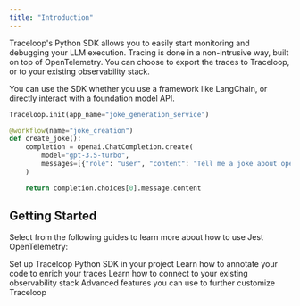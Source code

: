 ```yaml
---
title: "Introduction"
---
```


Traceloop's Python SDK allows you to easily start monitoring and debugging your LLM execution.
Tracing is done in a non-intrusive way, built on top of OpenTelemetry.
You can choose to export the traces to Traceloop, or to your existing observability stack.

<Tip>
  You can use the SDK whether you use a framework like LangChain, or directly
  interact with a foundation model API.
</Tip>

```python
Traceloop.init(app_name="joke_generation_service")

@workflow(name="joke_creation")
def create_joke():
    completion = openai.ChatCompletion.create(
        model="gpt-3.5-turbo",
        messages=[{"role": "user", "content": "Tell me a joke about opentelemetry"}],
    )

    return completion.choices[0].message.content
```

## Getting Started

Select from the following guides to learn more about how to use Jest OpenTelemetry:

<CardGroup>
  <Card
    title="Getting Started"
    icon="bars-staggered"
    href="/python-sdk/getting-started"
  >
    Set up Traceloop Python SDK in your project
  </Card>
  <Card title="Decorators" icon="code" href="/python-sdk/decorators">
    Learn how to annotate your code to enrich your traces
  </Card>
  <Card title="Exporting" icon="share" href="/python-sdk/exporting">
    Learn how to connect to your existing observability stack
  </Card>
  <Card
    title="Advanced Configurations"
    icon="gear-complex-code"
    href="/python-sdk/advanced"
  >
    Advanced features you can use to further customize Traceloop
  </Card>
</CardGroup>
